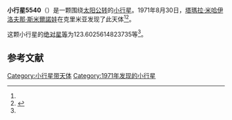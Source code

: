 {{Infobox planet
| bgcolour = #FFFFC0
| name = 5540 Smirnova
| symbol = 
| image = 
| caption = 
| discovery = yes
| discovery_ref = 
| discoverer = [[塔瑪拉·米哈伊洛夫那·斯米爾諾娃|塔瑪拉·米哈伊洛夫那·斯米爾諾娃]]
| discovery_site = [[克里米亚|克里米亚]] 
| discovered = 1971年8月30日
| designations = yes
| mp_name = 
| named_after = 
| alt_names = 1971 QR1/ 1988 VX1
| mp_category = [[主带小行星|主带小行星]]
| orbit_ref = <ref name="a">[http://ssd.jpl.nasa.gov/sbdb.cgi?sstr=5540 5540 Smirnova] {{Wayback|url=http://ssd.jpl.nasa.gov/sbdb.cgi?sstr=5540 |date=20120412042528 }}，小行星數據庫瀏覽器（JPL Small-Body Database Browser）－[[美国国家航空航天局|美国国家航空航天局]]喷气推进实验室</ref>
| epoch = 2456400.5 (2013年4月18日更新)
| aphelion = {{convert|3.399335471513283|AU|km|3|abbr=on|lk=out}}
| perihelion = {{convert|1.797301979704206|AU|km|3|abbr=on}}
| semimajor = {{convert|2.598318725608745|AU|km|3|abbr=on}}
| eccentricity = 0.308282713
| period = 1529.808472 [[日|日]]<br />4.19[[儒略年|儒略年]]
| avg_speed = 
| inclination = 4.559489065450199
| asc_node = 223.5721104221639
| mean_anomaly = 
| arg_peri = 123.6025614823735
| satellites = 
| physical_characteristics = yes
| dimensions = 
| mass = 
| density = 
| surface_grav = 
| escape_velocity = 
| sidereal_day = 
| axial_tilt = 
| pole_ecliptic_lat = 
| pole_ecliptic_lon = 
| albedo = 
| temperatures= 
| temp_name1 = 
| mean_temp_1 = 
| max_temp_1 = 
| temp_name2 = 
| max_temp_2 = 
| spectral_type = 
| abs_magnitude = 123.6025614823735
}}

'''小行星5540'''（{{lang-en|5540 Smirnova}}）是一颗围绕[[太阳|太阳]][[公转|公转]]的[[小行星|小行星]]。1971年8月30日，[[塔瑪拉·米哈伊洛夫那·斯米爾諾娃|塔瑪拉·米哈伊洛夫那·斯米爾諾娃]]在克里米亚发现了此天体<ref name="a" /><ref>{{cite news|title=小行星列表|url=http://cfa-www.harvard.edu/iau/lists/NumberedMPs.txt|accessdate=2013-07-08|newspaper=哈佛大学|archive-date=2008-05-17|archive-url=https://web.archive.org/web/20080517010638/http://cfa-www.harvard.edu/iau/lists/NumberedMPs.txt|dead-url=no}}</ref>。

这颗小行星的[[绝对星等|绝对星等]]为123.6025614823735等<ref name="a" />。

==参考文献==
{{reflist}}
{{Minor Planet Number|[[小行星5539|小行星5539]]|[[小行星5541|小行星5541]]}}

{{小天体}}

[[Category:小行星带天体|Category:小行星带天体]]
[[Category:1971年发现的小行星|Category:1971年发现的小行星]]

{{asteroid-stub}}
